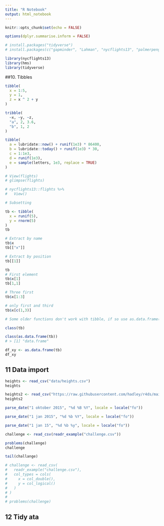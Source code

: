 ```yaml
---
title: "R Notebook"
output: html_notebook
---
```


```r
knitr::opts_chunk$set(echo = FALSE)

options(dplyr.summarise.inform = FALSE)

# install.packages("tidyverse")
# install.packages(c("gapminder", "Lahman", "nycflights13", "palmerpenguins", "wakefield"))

library(nycflights13)
library(hms)
library(tidyverse)
```

##10. Tibbles
```r
tibble(
  x = 1:5, 
  y = 1, 
  z = x ^ 2 + y
)
```


```r


tribble(
  ~x, ~y, ~z,
  "a", 2, 3.6,
  "b", 1, 2
)

```

```r
tibble(
  a = lubridate::now() + runif(1e3) * 86400,
  b = lubridate::today() + runif(1e3) * 30,
  c = 1:1e3,
  d = runif(1e3),
  e = sample(letters, 1e3, replace = TRUE)
)

```

```r
# View(flights)
# glimpse(flights)
```

```r
# nycflights13::flights %>%
#   View()
```

```r
# Subsetting

tb <- tibble(
  x = runif(5),
  y = rnorm(5)
)
tb

# Extract by name
tb$x
tb[["x"]]

# Extract by position
tb[[1]]
```

```r
tb
# First element
tb$x[1]
tb[1,1]

# Three first
tb$x[1:3]

# only first and third
tb$x[c(1,3)]


```

```r
# Some older functions don't work with tibble, if so use as.data.frame()

class(tb)

class(as.data.frame(tb))
# > [1] "data.frame"

df_xy <- as.data.frame(tb)
df_xy

```

## 11 Data import
```r
heights <- read_csv("data/heights.csv")
heights

heights2 <- read_csv("https://raw.githubusercontent.com/hadley/r4ds/main/data/heights.csv")
heights2

```

```r
parse_date("1 oktober 2015", "%d %B %Y", locale = locale("fo"))

parse_date("1 jan 2015", "%d %b %Y", locale = locale("fo"))

parse_date("1 jan 15", "%d %b %y", locale = locale("fo"))
```

```r
challenge <- read_csv(readr_example("challenge.csv"))

problems(challenge)
challenge

tail(challange)

```

```r
# challenge <- read_csv(
#   readr_example("challenge.csv"), 
#   col_types = cols(
#     x = col_double(),
#     y = col_logical()
#   )
# )
# 
# problems(challenge)
```

## 12 Tidy ata